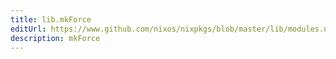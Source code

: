 ```yaml
---
title: lib.mkForce
editUrl: https://www.github.com/nixos/nixpkgs/blob/master/lib/modules.nix#L1005C26
description: mkForce
---
```




<LinkCard
    title="Contribute Now!"
    description="API Documentation is done in our source code"
    href="https://www.github.com/nixos/nixpkgs/blob/master/lib/modules.nix#L1005C26"
/>

